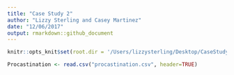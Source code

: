 ```yaml
---
title: "Case Study 2"
author: "Lizzy Sterling and Casey Martinez"
date: "12/06/2017"
output: rmarkdown::github_document
---
```

```r
knitr::opts_knit$set(root.dir = '/Users/lizzysterling/Desktop/CaseStudy2/Analysis/Data')
```

```r
Procastination <- read.csv("procastination.csv", header=TRUE)
```